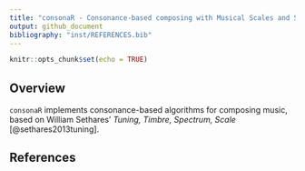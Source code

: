 ```yaml
---
title: "consonaR - Consonance-based composing with Musical Scales and Spectra"
output: github_document
bibliography: "inst/REFERENCES.bib"
---
```


```r
knitr::opts_chunk$set(echo = TRUE)
```

## Overview

`consonaR` implements consonance-based algorithms for composing music, based
on William Sethares' _Tuning, Timbre, Spectrum, Scale_ [@sethares2013tuning].

## References
